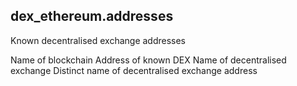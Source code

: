 ## dex_ethereum.addresses 
Known decentralised exchange addresses

<ParamField path="blockchain">
Name of blockchain
</ParamField>
<ParamField path="address">
Address of known DEX
</ParamField>
<ParamField path="dex_name">
Name of decentralised exchange
</ParamField>
<ParamField path="distinct_name">
Distinct name of decentralised exchange address
</ParamField>
